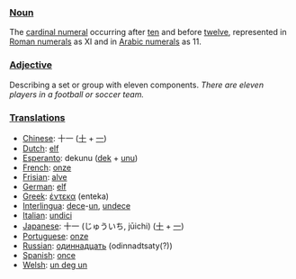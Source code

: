 ===[[Noun]]===
The [[cardinal numeral]] occurring after [[ten]] and before [[twelve]], represented in [[Roman numerals]] as XI and in [[Arabic numerals]] as 11.

===[[Adjective]]===

Describing a set or group with eleven components. ''There are eleven players in a football or soccer team.''

===[[Translation]]s===
*[[Chinese]]: 十一 ([[十]] + [[一]])
*[[Dutch]]: [[elf]]
*[[Esperanto]]: dekunu ([[dek]] + [[unu]])
*[[French]]: [[onze]]
*[[Frisian]]: [[alve]]
*[[German]]: [[elf]]
*[[Greek]]: [[έντεκα]] (enteka)
*[[Interlingua]]: [[dece]]-[[un]], [[undece]]
*[[Italian]]: [[undici]]
*[[Japanese]]: 十一 (じゅういち, jūichi) ([[十]] + [[一]])
*[[Portuguese]]: [[onze]]
*[[Russian]]: [[одиннадцать]] (odinnadtsaty(?))
*[[Spanish]]: [[once]]
*[[Welsh]]: [[un deg un]]